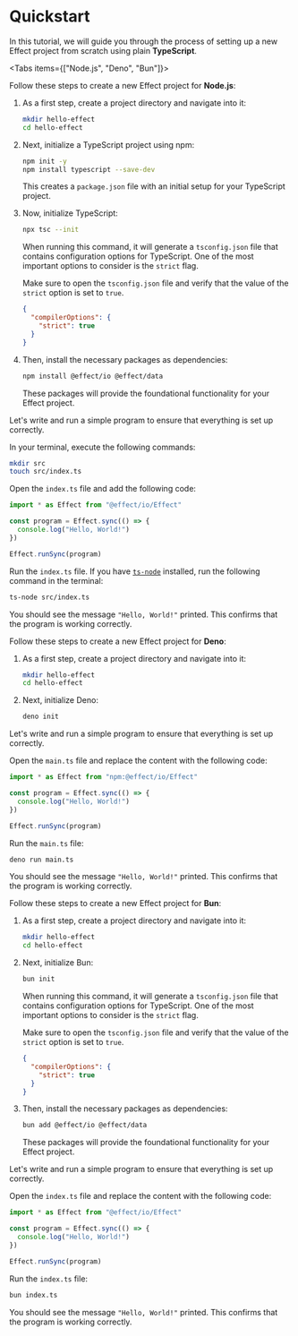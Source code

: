 
# Quickstart

In this tutorial, we will guide you through the process of setting up a new Effect project from scratch using plain **TypeScript**.

<Tabs items={["Node.js", "Deno", "Bun"]}>
<Tab>

Follow these steps to create a new Effect project for **Node.js**:

1. As a first step, create a project directory and navigate into it:

   ```bash filename="Terminal"
   mkdir hello-effect
   cd hello-effect
   ```

2. Next, initialize a TypeScript project using npm:

   ```bash filename="Terminal"
   npm init -y
   npm install typescript --save-dev
   ```

   This creates a `package.json` file with an initial setup for your TypeScript project.

3. Now, initialize TypeScript:

   ```bash filename="Terminal"
   npx tsc --init
   ```

   When running this command, it will generate a `tsconfig.json` file that contains configuration options for TypeScript. One of the most important options to consider is the `strict` flag.

   Make sure to open the `tsconfig.json` file and verify that the value of the `strict` option is set to `true`.

   ```json filename="tsconfig.json"
   {
     "compilerOptions": {
       "strict": true
     }
   }
   ```

4. Then, install the necessary packages as dependencies:

   ```bash filename="Terminal"
   npm install @effect/io @effect/data
   ```

   These packages will provide the foundational functionality for your Effect project.

Let's write and run a simple program to ensure that everything is set up correctly.

In your terminal, execute the following commands:

```bash filename="Terminal"
mkdir src
touch src/index.ts
```

Open the `index.ts` file and add the following code:

```typescript filename="src/index.ts"
import * as Effect from "@effect/io/Effect"

const program = Effect.sync(() => {
  console.log("Hello, World!")
})

Effect.runSync(program)
```

Run the `index.ts` file. If you have [`ts-node`](https://github.com/TypeStrong/ts-node) installed, run the following command in the terminal:

```bash filename="Terminal"
ts-node src/index.ts
```

You should see the message `"Hello, World!"` printed. This confirms that the program is working correctly.

</Tab>
<Tab>

Follow these steps to create a new Effect project for **Deno**:

1. As a first step, create a project directory and navigate into it:

   ```bash filename="Terminal"
   mkdir hello-effect
   cd hello-effect
   ```

2. Next, initialize Deno:

   ```bash filename="Terminal"
   deno init
   ```

Let's write and run a simple program to ensure that everything is set up correctly.

Open the `main.ts` file and replace the content with the following code:

```ts
import * as Effect from "npm:@effect/io/Effect"

const program = Effect.sync(() => {
  console.log("Hello, World!")
})

Effect.runSync(program)
```

Run the `main.ts` file:

```bash filename="Terminal"
deno run main.ts
```

You should see the message `"Hello, World!"` printed. This confirms that the program is working correctly.

</Tab>
<Tab>

Follow these steps to create a new Effect project for **Bun**:

1. As a first step, create a project directory and navigate into it:

   ```bash filename="Terminal"
   mkdir hello-effect
   cd hello-effect
   ```

2. Next, initialize Bun:

   ```bash filename="Terminal"
   bun init
   ```

   When running this command, it will generate a `tsconfig.json` file that contains configuration options for TypeScript. One of the most important options to consider is the `strict` flag.

   Make sure to open the `tsconfig.json` file and verify that the value of the `strict` option is set to `true`.

   ```json filename="tsconfig.json"
   {
     "compilerOptions": {
       "strict": true
     }
   }
   ```

3. Then, install the necessary packages as dependencies:

   ```bash filename="Terminal"
   bun add @effect/io @effect/data
   ```

   These packages will provide the foundational functionality for your Effect project.

Let's write and run a simple program to ensure that everything is set up correctly.

Open the `index.ts` file and replace the content with the following code:

```ts
import * as Effect from "@effect/io/Effect"

const program = Effect.sync(() => {
  console.log("Hello, World!")
})

Effect.runSync(program)
```

Run the `index.ts` file:

```bash filename="Terminal"
bun index.ts
```

You should see the message `"Hello, World!"` printed. This confirms that the program is working correctly.

</Tab>
</Tabs>
